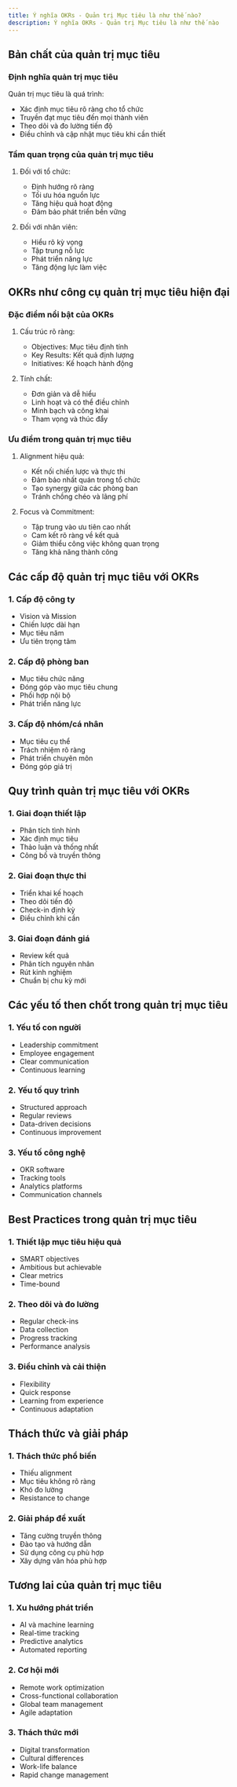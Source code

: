 ```yaml
---
title: Ý nghĩa OKRs - Quản trị Mục tiêu là như thế nào?
description: Ý nghĩa OKRs - Quản trị Mục tiêu là như thế nào
---
```


## Bản chất của quản trị mục tiêu

### Định nghĩa quản trị mục tiêu
Quản trị mục tiêu là quá trình:
- Xác định mục tiêu rõ ràng cho tổ chức
- Truyền đạt mục tiêu đến mọi thành viên
- Theo dõi và đo lường tiến độ
- Điều chỉnh và cập nhật mục tiêu khi cần thiết

### Tầm quan trọng của quản trị mục tiêu
1. Đối với tổ chức:
   - Định hướng rõ ràng
   - Tối ưu hóa nguồn lực
   - Tăng hiệu quả hoạt động
   - Đảm bảo phát triển bền vững

2. Đối với nhân viên:
   - Hiểu rõ kỳ vọng
   - Tập trung nỗ lực
   - Phát triển năng lực
   - Tăng động lực làm việc

## OKRs như công cụ quản trị mục tiêu hiện đại

### Đặc điểm nổi bật của OKRs
1. Cấu trúc rõ ràng:
   - Objectives: Mục tiêu định tính
   - Key Results: Kết quả định lượng
   - Initiatives: Kế hoạch hành động

2. Tính chất:
   - Đơn giản và dễ hiểu
   - Linh hoạt và có thể điều chỉnh
   - Minh bạch và công khai
   - Tham vọng và thúc đẩy

### Ưu điểm trong quản trị mục tiêu
1. Alignment hiệu quả:
   - Kết nối chiến lược và thực thi
   - Đảm bảo nhất quán trong tổ chức
   - Tạo synergy giữa các phòng ban
   - Tránh chồng chéo và lãng phí

2. Focus và Commitment:
   - Tập trung vào ưu tiên cao nhất
   - Cam kết rõ ràng về kết quả
   - Giảm thiểu công việc không quan trọng
   - Tăng khả năng thành công

## Các cấp độ quản trị mục tiêu với OKRs

### 1. Cấp độ công ty
- Vision và Mission
- Chiến lược dài hạn
- Mục tiêu năm
- Ưu tiên trọng tâm

### 2. Cấp độ phòng ban
- Mục tiêu chức năng
- Đóng góp vào mục tiêu chung
- Phối hợp nội bộ
- Phát triển năng lực

### 3. Cấp độ nhóm/cá nhân
- Mục tiêu cụ thể
- Trách nhiệm rõ ràng
- Phát triển chuyên môn
- Đóng góp giá trị

## Quy trình quản trị mục tiêu với OKRs

### 1. Giai đoạn thiết lập
- Phân tích tình hình
- Xác định mục tiêu
- Thảo luận và thống nhất
- Công bố và truyền thông

### 2. Giai đoạn thực thi
- Triển khai kế hoạch
- Theo dõi tiến độ
- Check-in định kỳ
- Điều chỉnh khi cần

### 3. Giai đoạn đánh giá
- Review kết quả
- Phân tích nguyên nhân
- Rút kinh nghiệm
- Chuẩn bị chu kỳ mới

## Các yếu tố then chốt trong quản trị mục tiêu

### 1. Yếu tố con người
- Leadership commitment
- Employee engagement
- Clear communication
- Continuous learning

### 2. Yếu tố quy trình
- Structured approach
- Regular reviews
- Data-driven decisions
- Continuous improvement

### 3. Yếu tố công nghệ
- OKR software
- Tracking tools
- Analytics platforms
- Communication channels

## Best Practices trong quản trị mục tiêu

### 1. Thiết lập mục tiêu hiệu quả
- SMART objectives
- Ambitious but achievable
- Clear metrics
- Time-bound

### 2. Theo dõi và đo lường
- Regular check-ins
- Data collection
- Progress tracking
- Performance analysis

### 3. Điều chỉnh và cải thiện
- Flexibility
- Quick response
- Learning from experience
- Continuous adaptation

## Thách thức và giải pháp

### 1. Thách thức phổ biến
- Thiếu alignment
- Mục tiêu không rõ ràng
- Khó đo lường
- Resistance to change

### 2. Giải pháp đề xuất
- Tăng cường truyền thông
- Đào tạo và hướng dẫn
- Sử dụng công cụ phù hợp
- Xây dựng văn hóa phù hợp

## Tương lai của quản trị mục tiêu

### 1. Xu hướng phát triển
- AI và machine learning
- Real-time tracking
- Predictive analytics
- Automated reporting

### 2. Cơ hội mới
- Remote work optimization
- Cross-functional collaboration
- Global team management
- Agile adaptation

### 3. Thách thức mới
- Digital transformation
- Cultural differences
- Work-life balance
- Rapid change management